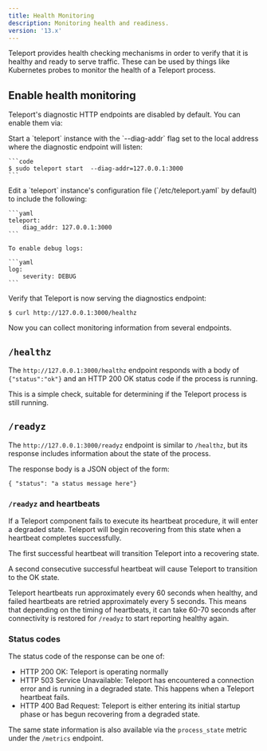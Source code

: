 ```yaml
---
title: Health Monitoring
description: Monitoring health and readiness.
version: '13.x'
---
```


Teleport provides health checking mechanisms in order to verify that it
is healthy and ready to serve traffic. These can be used by things like
Kubernetes probes to monitor the health of a Teleport process.

## Enable health monitoring

Teleport's diagnostic HTTP endpoints are disabled by default. You can enable
them via:

<Tabs>
  <Tab title="Command line">
    Start a `teleport` instance with the `--diag-addr` flag set to the local
    address where the diagnostic endpoint will listen:

    ```code
    $ sudo teleport start  --diag-addr=127.0.0.1:3000
    ```
  </Tab>

  <Tab title="Config file">
    Edit a `teleport` instance's configuration file (`/etc/teleport.yaml` by
    default) to include the following:

    ```yaml
    teleport:
        diag_addr: 127.0.0.1:3000
    ```

    To enable debug logs:

    ```yaml
    log:
        severity: DEBUG
    ```
  </Tab>
</Tabs>

<Accordion title="Ensure you can connect to the diagnostic endpoint">
  Verify that Teleport is now serving the diagnostics endpoint:

  ```code
  $ curl http://127.0.0.1:3000/healthz
  ```
</Accordion>

Now you can collect monitoring information from several endpoints.

## `/healthz`

The `http://127.0.0.1:3000/healthz` endpoint responds with a body of
`{"status":"ok"}` and an HTTP 200 OK status code if the process is running.

This is a simple check, suitable for determining if the Teleport process is
still running.

## `/readyz`

The `http://127.0.0.1:3000/readyz` endpoint is similar to `/healthz`, but its
response includes information about the state of the process.

The response body is a JSON object of the form:

```
{ "status": "a status message here"}
```

### `/readyz` and heartbeats

If a Teleport component fails to execute its heartbeat procedure, it will enter
a degraded state. Teleport will begin recovering from this state when a
heartbeat completes successfully.

The first successful heartbeat will transition Teleport into a recovering state.

A second consecutive successful heartbeat will cause Teleport to transition to
the OK state.

Teleport heartbeats run approximately every 60 seconds when healthy, and failed
heartbeats are retried approximately every 5 seconds. This means that depending
on the timing of heartbeats, it can take 60-70 seconds after connectivity is
restored for `/readyz` to start reporting healthy again.

### Status codes

The status code of the response can be one of:

- HTTP 200 OK: Teleport is operating normally
- HTTP 503 Service Unavailable: Teleport has encountered a connection error and
  is running in a degraded state. This happens when a Teleport heartbeat fails.
- HTTP 400 Bad Request: Teleport is either entering its initial startup phase or
  has begun recovering from a degraded state.

The same state information is also available via the `process_state` metric
under the `/metrics` endpoint.

